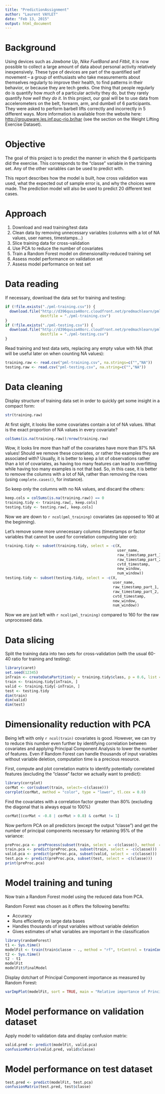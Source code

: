 ```yaml
---
title: "PredictionAssignment"
author: "Laurent VAYLET"
date: "Feb 13, 2015"
output: html_document
---
```


# Background

Using devices such as *Jawbone Up*, *Nike FuelBand* and *Fitbit*, it is now possible to collect a large amount of data about personal activity relatively inexpensively. These type of devices are part of the quantified self movement – a group of enthusiasts who take measurements about themselves regularly to improve their health, to find patterns in their behavior, or because they are tech geeks. One thing that people regularly do is quantify how *much* of a particular activity they do, but they rarely quantify *how well they do it*. In this project, our goal will be to use data from accelerometers on the belt, forearm, arm, and dumbell of 6 participants. They were asked to perform barbell lifts correctly and incorrectly in 5 different ways. More information is available from the website here: <http://groupware.les.inf.puc-rio.br/har> (see the section on the Weight Lifting Exercise Dataset).

# Objective

The goal of this project is to predict the manner in which the 6 participants did the exercise. This corresponds to the "classe" variable in the training set. Any of the other variables can be used to predict with.

This report describes how the model is built, how cross validation was used, what the expected out of sample error is, and why the choices were made. The prediction model will also be used to predict 20 different test cases.

# Approach

1. Download and read training/test data
2. Clean data by removing unnecessary variables (columns with a lot of NA values, user names, timestamps...)
3. Slice training data for cross-validation
4. Use PCA to reduce the number of covariates
5. Train a Random Forest model on dimensionality-reduced training set
6. Assess model performance on validation set
7. Assess model performance on test set

# Data reading

If necessary, download the data set for training and testing:
```r
if (!file.exists("./pml-training.csv")) {
  download.file("http://d396qusza40orc.cloudfront.net/predmachlearn/pml-training.csv", 
                destfile = "./pml-training.csv")
}
if (!file.exists("./pml-testing.csv")) {
  download.file("http://d396qusza40orc.cloudfront.net/predmachlearn/pml-testing.csv", 
                destfile = "./pml-testing.csv")
}
```

Read training and test data sets, replacing any empty value with NA (that will be useful later on when counting NA values):

```r
training.raw <- read.csv("pml-training.csv", na.strings=c("","NA"))
testing.raw <- read.csv("pml-testing.csv", na.string=c("","NA"))
```

# Data cleaning

Display structure of training data set in order to quickly get some insight in a compact form:

```r
str(training.raw)
```

At first sight, it looks like some covariates contain a lot of NA values. What is the exact proportion of NA values in every covariate?

```r
colSums(is.na(training.raw))/nrow(training.raw)
```

Wow, it looks lire more than half of the covariates have more than 97% NA values! Should we remove these covariates, or rather the examples they are associated with? Usually, it is better to keep a lot of observations rather than a lot of covariates, as having too many features can lead to overfitting while having too many examples is not that bad. So, in this case, it is better to remove the columns with a lot of NA, rather than removing the rows (using `complete.cases()`, for instance).

So keep only the columns with no NA values, and discard the others:

```r
keep.cols = colSums(is.na(training.raw)) == 0
training.tidy <- training.raw[, keep.cols]
testing.tidy <- testing.raw[, keep.cols]
```

Now we are down to `r ncol(pml_training)` covariates (as opposed to 160 at the beginning).

Let's remove some more unnecessary columns (timestamps or factor variables that cannot be used for correlation computing later on):

```r
training.tidy <- subset(training.tidy, select = -c(X,
                                                   user_name,
                                                   raw_timestamp_part_1,
                                                   raw_timestamp_part_2,
                                                   cvtd_timestamp,
                                                   new_window,
                                                   num_window))
testing.tidy <- subset(testing.tidy, select = -c(X,
                                                 user_name,
                                                 raw_timestamp_part_1,
                                                 raw_timestamp_part_2,
                                                 cvtd_timestamp,
                                                 new_window,
                                                 num_window))
```

Now we are just left with `r ncol(pml_training)` compared to 160 for the raw unprocessed data.

# Data slicing

Split the training data into two sets for cross-validation (with the usual 60-40 ratio for training and testing):

```r
library(caret)
set.seed(12345)
inTrain <- createDataPartition(y = training.tidy$class, p = 0.6, list = FALSE)
train <- training.tidy[inTrain, ]
valid <- training.tidy[-inTrain, ]
test <- testing.tidy
dim(train)
dim(valid)
dim(test)
```

# Dimensionality reduction with PCA

Being left with only `r ncol(train)` covariates is good. However, we can try to reduce this number even further by identifying correlation between covariates and applying Principal Component Analysis to lower the number of features. Even if Random Forest can handle thousands of input variables without variable deletion, computation time is a precious resource.

First, compute and plot correlation matrix to identify potentially correlated features (excluding the "classe" factor we actually want to predict):

```r
library(corrplot)
corMat <- cor(subset(train, select=-c(classe)))
corrplot(corMat, method = "color", type = "lower", tl.cex = 0.8)
```

Find the covariates with a correlation factor greater than 80% (excluding the diagonal that is always equal to 100%)

```r
corMat[(corMat < -0.8 | corMat > 0.8) & corMat != 1]
```

Now perform PCA on all predictors (except the output "classe") and get the number of principal components necessary for retaining 95% of the variance:

```r
preProc.pca <- preProcess(subset(train, select = -c(classe)), method  = "pca", thresh = 0.95)
train.pca <- predict(preProc.pca, subset(train, select = -c(classe)))
valid.pca <- predict(preProc.pca, subset(valid, select = -c(classe)))
test.pca <- predict(preProc.pca, subset(test, select = -c(classe)))
print(preProc.pca)
```

# Model training and tuning

Now train a Random Forest model using the reduced data from PCA.

Random Forest was chosen as it offers the following benefits:

* Accuracy
* Runs efficiently on large data bases
* Handles thousands of input variables without variable deletion
* Gives estimates of what variables are important in the classification

```r
library(randomForest)
t1 <- Sys.time()
modelFit <- train(train$classe ~ ., method = "rf", trControl = trainControl(method = "cv"), data = train.pca)
t2 <- Sys.time()
t2 - t1
modelFit
modelFit$finalModel
```

Display dotchart of Principal Component importance as measured by Random Forest:

```r
varImpPlot(modelFit, sort = TRUE, main = "Relative importance of Principal Components")
```

# Model performance on validation dataset

Apply model to validation data and display confusion matrix:

```r
valid.pred <- predict(modelFit, valid.pca)
confusionMatrix(valid.pred, valid$classe)
```

# Model performance on test dataset

```r
test.pred <- predict(modelFit, test.pca)
confusionMatrix(test.pred, test$classe)
```

